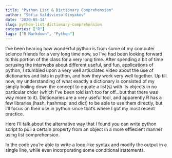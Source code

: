 ```yaml
---
title: "Python List & Dictionary Comprehension"
author: "Sofia Valdivieso-Sinyakov"
date: '2020-05-14'
slug: python-list-dictionary-comprehension
categories: ["R"]
tags: ["R Markdown", "Python"]
---
```


I've been hearing how wonderful python is from some of my computer science friends for a very long time now, so I've had been looking forward to this portion of the class for a very long time. After spending a bit of time perusing the interwebs about different useful, and fun, applications of python, I stumbled upon a very well artiuclated video about the use of dictionaries and lists in python, and how they work very well together. Up till now, my understanding of what exactly a dictionary is consisted of my simply boiling down the concept to equate a list(s) with its objects in no particular order (which I've been told isn't too far off...but that there was way more to it). Dictionaries are a very useful tool, and apparently R has a few libraries (hash, hashmap, and dict) to be able to use them directly, but I'll focus on their use in python since that's where I got my most recent practice.

Here I'll talk about the alternative way that I found you can write python script to pull a certain property from an object in a more effiecient manner using list comprehension.

In the code you're able to write a loop-like syntax and modify the output in a single line, while even incorporating some conditional statements.

```python

```